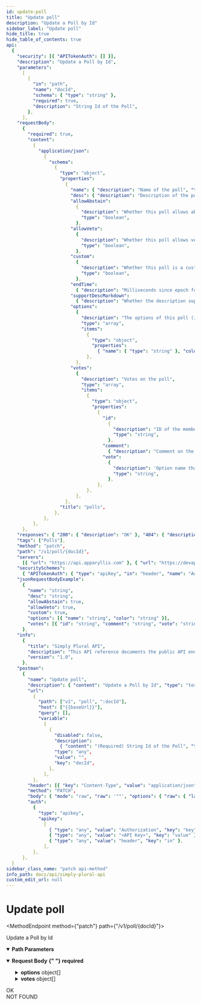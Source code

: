 ```yaml
---
id: update-poll
title: "Update poll"
description: "Update a Poll by Id"
sidebar_label: "Update poll"
hide_title: true
hide_table_of_contents: true
api:
  {
    "security": [{ "APITokenAuth": [] }],
    "description": "Update a Poll by Id",
    "parameters":
      [
        {
          "in": "path",
          "name": "docId",
          "schema": { "type": "string" },
          "required": true,
          "description": "String Id of the Poll",
        },
      ],
    "requestBody":
      {
        "required": true,
        "content":
          {
            "application/json":
              {
                "schema":
                  {
                    "type": "object",
                    "properties":
                      {
                        "name": { "description": "Name of the poll", "type": "string" },
                        "desc": { "description": "Description of the poll", "type": "string" },
                        "allowAbstain":
                          {
                            "description": "Whether this poll allows abstained votes",
                            "type": "boolean",
                          },
                        "allowVeto":
                          {
                            "description": "Whether this poll allows veto votes",
                            "type": "boolean",
                          },
                        "custom":
                          {
                            "description": "Whether this poll is a custom vote with custom answers",
                            "type": "boolean",
                          },
                        "endTime":
                          { "description": "Milliseconds since epoch for this timestamp/date" },
                        "supportDescMarkdown":
                          { "description": "Whether the description supports markdown" },
                        "options":
                          {
                            "description": "The options of this poll (if custom poll)",
                            "type": "array",
                            "items":
                              {
                                "type": "object",
                                "properties":
                                  { "name": { "type": "string" }, "color": { "type": "string" } },
                              },
                          },
                        "votes":
                          {
                            "description": "Votes on the poll",
                            "type": "array",
                            "items":
                              {
                                "type": "object",
                                "properties":
                                  {
                                    "id":
                                      {
                                        "description": "ID of the member who votes",
                                        "type": "string",
                                      },
                                    "comment":
                                      { "description": "Comment on the vote", "type": "string" },
                                    "vote":
                                      {
                                        "description": 'Option name that was voted (if not-custom, "yes", "no", "veto" or "abstain")',
                                        "type": "string",
                                      },
                                  },
                              },
                          },
                      },
                    "title": "polls",
                  },
              },
          },
      },
    "responses": { "200": { "description": "OK" }, "404": { "description": "NOT FOUND" } },
    "tags": ["Polls"],
    "method": "patch",
    "path": "/v1/poll/{docId}",
    "servers":
      [{ "url": "https://api.apparyllis.com" }, { "url": "https://devapi.apparyllis.com" }],
    "securitySchemes":
      { "APITokenAuth": { "type": "apiKey", "in": "header", "name": "Authorization" } },
    "jsonRequestBodyExample":
      {
        "name": "string",
        "desc": "string",
        "allowAbstain": true,
        "allowVeto": true,
        "custom": true,
        "options": [{ "name": "string", "color": "string" }],
        "votes": [{ "id": "string", "comment": "string", "vote": "string" }],
      },
    "info":
      {
        "title": "Simply Plural API",
        "description": "This API reference documents the public API endpoints. You can see a list of all public endpoints here https://github.com/ApparyllisOrg/SimplyPluralApi/blob/main/src/api/v1/routes.ts",
        "version": "1.0",
      },
    "postman":
      {
        "name": "Update poll",
        "description": { "content": "Update a Poll by Id", "type": "text/plain" },
        "url":
          {
            "path": ["v1", "poll", ":docId"],
            "host": ["{{baseUrl}}"],
            "query": [],
            "variable":
              [
                {
                  "disabled": false,
                  "description":
                    { "content": "(Required) String Id of the Poll", "type": "text/plain" },
                  "type": "any",
                  "value": "",
                  "key": "docId",
                },
              ],
          },
        "header": [{ "key": "Content-Type", "value": "application/json" }],
        "method": "PATCH",
        "body": { "mode": "raw", "raw": '""', "options": { "raw": { "language": "json" } } },
        "auth":
          {
            "type": "apikey",
            "apikey":
              [
                { "type": "any", "value": "Authorization", "key": "key" },
                { "type": "any", "value": "<API Key>", "key": "value" },
                { "type": "any", "value": "header", "key": "in" },
              ],
          },
      },
  }
sidebar_class_name: "patch api-method"
info_path: docs/api/simply-plural-api
custom_edit_url: null
---
```



<h1 className={"openapi__heading"}>Update poll</h1>

<MethodEndpoint method={"patch"} path={"/v1/poll/{docId}"}></MethodEndpoint>

Update a Poll by Id

<details
  style={{ marginBottom: "1rem" }}
  className={"openapi-markdown__details"}
  data-collapsed={false}
  open={true}>
  <summary style={{}}>
    <strong>Path Parameters</strong>
  </summary>
  <div>
    <ul>
      <ParamsItem
        className={"paramsItem"}
        param={{
          in: "path",
          name: "docId",
          schema: { type: "string" },
          required: true,
          description: "String Id of the Poll",
        }}></ParamsItem>
    </ul>
  </div>
</details>
<MimeTabs className={"openapi-tabs__mime"}>
  <TabItem label={"application/json"} value={"application/json-schema"}>
    <details style={{}} className={"openapi-markdown__details"} data-collapsed={false} open={true}>
      <summary style={{ textAlign: "left" }}>
        <strong>Request Body</strong>
        <strong style={{ fontSize: "var(--ifm-code-font-size)", color: "var(--openapi-required)" }}>
          {" "}
          required
        </strong>
      </summary>
      <div style={{ textAlign: "left", marginLeft: "1rem" }}></div>
      <ul style={{ marginLeft: "1rem" }}>
        <SchemaItem
          collapsible={false}
          name={"name"}
          required={false}
          schemaName={"string"}
          qualifierMessage={undefined}
          schema={{ description: "Name of the poll", type: "string" }}></SchemaItem>
        <SchemaItem
          collapsible={false}
          name={"desc"}
          required={false}
          schemaName={"string"}
          qualifierMessage={undefined}
          schema={{ description: "Description of the poll", type: "string" }}></SchemaItem>
        <SchemaItem
          collapsible={false}
          name={"allowAbstain"}
          required={false}
          schemaName={"boolean"}
          qualifierMessage={undefined}
          schema={{
            description: "Whether this poll allows abstained votes",
            type: "boolean",
          }}></SchemaItem>
        <SchemaItem
          collapsible={false}
          name={"allowVeto"}
          required={false}
          schemaName={"boolean"}
          qualifierMessage={undefined}
          schema={{
            description: "Whether this poll allows veto votes",
            type: "boolean",
          }}></SchemaItem>
        <SchemaItem
          collapsible={false}
          name={"custom"}
          required={false}
          schemaName={"boolean"}
          qualifierMessage={undefined}
          schema={{
            description: "Whether this poll is a custom vote with custom answers",
            type: "boolean",
          }}></SchemaItem>
        <SchemaItem
          collapsible={false}
          name={"endTime"}
          required={false}
          schemaName={""}
          qualifierMessage={undefined}
          schema={{ description: "Milliseconds since epoch for this timestamp/date" }}></SchemaItem>
        <SchemaItem
          collapsible={false}
          name={"supportDescMarkdown"}
          required={false}
          schemaName={""}
          qualifierMessage={undefined}
          schema={{ description: "Whether the description supports markdown" }}></SchemaItem>
        <SchemaItem collapsible={true} className={"schemaItem"}>
          <details style={{}} className={"openapi-markdown__details"}>
            <summary style={{}}>
              <strong>options</strong>
              <span style={{ opacity: "0.6" }}> object[]</span>
            </summary>
            <div style={{ marginLeft: "1rem" }}>
              <div style={{ marginTop: ".5rem", marginBottom: ".5rem" }}>
                The options of this poll (if custom poll)
              </div>
              <li>
                <div
                  style={{
                    fontSize: "var(--ifm-code-font-size)",
                    opacity: "0.6",
                    marginLeft: "-.5rem",
                    paddingBottom: ".5rem",
                  }}>
                  Array [
                </div>
              </li>
              <SchemaItem
                collapsible={false}
                name={"name"}
                required={false}
                schemaName={"string"}
                qualifierMessage={undefined}
                schema={{ type: "string" }}></SchemaItem>
              <SchemaItem
                collapsible={false}
                name={"color"}
                required={false}
                schemaName={"string"}
                qualifierMessage={undefined}
                schema={{ type: "string" }}></SchemaItem>
              <li>
                <div
                  style={{
                    fontSize: "var(--ifm-code-font-size)",
                    opacity: "0.6",
                    marginLeft: "-.5rem",
                  }}>
                  ]
                </div>
              </li>
            </div>
          </details>
        </SchemaItem>
        <SchemaItem collapsible={true} className={"schemaItem"}>
          <details style={{}} className={"openapi-markdown__details"}>
            <summary style={{}}>
              <strong>votes</strong>
              <span style={{ opacity: "0.6" }}> object[]</span>
            </summary>
            <div style={{ marginLeft: "1rem" }}>
              <div style={{ marginTop: ".5rem", marginBottom: ".5rem" }}>Votes on the poll</div>
              <li>
                <div
                  style={{
                    fontSize: "var(--ifm-code-font-size)",
                    opacity: "0.6",
                    marginLeft: "-.5rem",
                    paddingBottom: ".5rem",
                  }}>
                  Array [
                </div>
              </li>
              <SchemaItem
                collapsible={false}
                name={"id"}
                required={false}
                schemaName={"string"}
                qualifierMessage={undefined}
                schema={{ description: "ID of the member who votes", type: "string" }}></SchemaItem>
              <SchemaItem
                collapsible={false}
                name={"comment"}
                required={false}
                schemaName={"string"}
                qualifierMessage={undefined}
                schema={{ description: "Comment on the vote", type: "string" }}></SchemaItem>
              <SchemaItem
                collapsible={false}
                name={"vote"}
                required={false}
                schemaName={"string"}
                qualifierMessage={undefined}
                schema={{
                  description:
                    'Option name that was voted (if not-custom, "yes", "no", "veto" or "abstain")',
                  type: "string",
                }}></SchemaItem>
              <li>
                <div
                  style={{
                    fontSize: "var(--ifm-code-font-size)",
                    opacity: "0.6",
                    marginLeft: "-.5rem",
                  }}>
                  ]
                </div>
              </li>
            </div>
          </details>
        </SchemaItem>
      </ul>
    </details>
  </TabItem>
</MimeTabs>
<div>
  <div>
    <ApiTabs>
      <TabItem label={"200"} value={"200"}>
        <div>OK</div>
        <div></div>
      </TabItem>
      <TabItem label={"404"} value={"404"}>
        <div>NOT FOUND</div>
        <div></div>
      </TabItem>
    </ApiTabs>
  </div>
</div>
